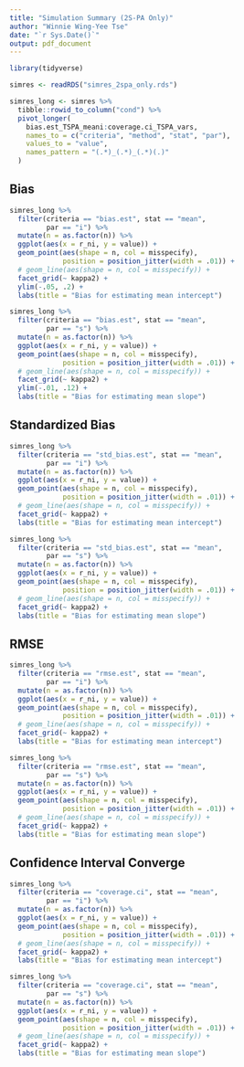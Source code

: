 ```yaml
---
title: "Simulation Summary (2S-PA Only)"
author: "Winnie Wing-Yee Tse"
date: "`r Sys.Date()`"
output: pdf_document
---
```


```r
library(tidyverse)
```


```r
simres <- readRDS("simres_2spa_only.rds")
```

```r
simres_long <- simres %>%
  tibble::rowid_to_column("cond") %>%
  pivot_longer(
    bias.est_TSPA_meani:coverage.ci_TSPA_vars, 
    names_to = c("criteria", "method", "stat", "par"), 
    values_to = "value", 
    names_pattern = "(.*)_(.*)_(.*)(.)"
  )
```


## Bias

```r
simres_long %>%
  filter(criteria == "bias.est", stat == "mean", 
         par == "i") %>%
  mutate(n = as.factor(n)) %>%
  ggplot(aes(x = r_ni, y = value)) +
  geom_point(aes(shape = n, col = misspecify), 
             position = position_jitter(width = .01)) +
  # geom_line(aes(shape = n, col = misspecify)) +
  facet_grid(~ kappa2) +
  ylim(-.05, .2) +
  labs(title = "Bias for estimating mean intercept")
```

```r
simres_long %>%
  filter(criteria == "bias.est", stat == "mean", 
         par == "s") %>%
  mutate(n = as.factor(n)) %>%
  ggplot(aes(x = r_ni, y = value)) +
  geom_point(aes(shape = n, col = misspecify), 
             position = position_jitter(width = .01)) +
  # geom_line(aes(shape = n, col = misspecify)) +
  facet_grid(~ kappa2) +
  ylim(-.01, .12) +
  labs(title = "Bias for estimating mean slope")
```

## Standardized Bias

```r
simres_long %>%
  filter(criteria == "std_bias.est", stat == "mean", 
         par == "i") %>%
  mutate(n = as.factor(n)) %>%
  ggplot(aes(x = r_ni, y = value)) +
  geom_point(aes(shape = n, col = misspecify), 
             position = position_jitter(width = .01)) +
  # geom_line(aes(shape = n, col = misspecify)) +
  facet_grid(~ kappa2) +
  labs(title = "Bias for estimating mean intercept")
```

```r
simres_long %>%
  filter(criteria == "std_bias.est", stat == "mean", 
         par == "s") %>%
  mutate(n = as.factor(n)) %>%
  ggplot(aes(x = r_ni, y = value)) +
  geom_point(aes(shape = n, col = misspecify), 
             position = position_jitter(width = .01)) +
  # geom_line(aes(shape = n, col = misspecify)) +
  facet_grid(~ kappa2) +
  labs(title = "Bias for estimating mean slope")
```

## RMSE

```r
simres_long %>%
  filter(criteria == "rmse.est", stat == "mean", 
         par == "i") %>%
  mutate(n = as.factor(n)) %>%
  ggplot(aes(x = r_ni, y = value)) +
  geom_point(aes(shape = n, col = misspecify), 
             position = position_jitter(width = .01)) +
  # geom_line(aes(shape = n, col = misspecify)) +
  facet_grid(~ kappa2) +
  labs(title = "Bias for estimating mean intercept")
```

```r
simres_long %>%
  filter(criteria == "rmse.est", stat == "mean", 
         par == "s") %>%
  mutate(n = as.factor(n)) %>%
  ggplot(aes(x = r_ni, y = value)) +
  geom_point(aes(shape = n, col = misspecify), 
             position = position_jitter(width = .01)) +
  # geom_line(aes(shape = n, col = misspecify)) +
  facet_grid(~ kappa2) +
  labs(title = "Bias for estimating mean slope")
```


## Confidence Interval Converge

```r
simres_long %>%
  filter(criteria == "coverage.ci", stat == "mean", 
         par == "i") %>%
  mutate(n = as.factor(n)) %>%
  ggplot(aes(x = r_ni, y = value)) +
  geom_point(aes(shape = n, col = misspecify), 
             position = position_jitter(width = .01)) +
  # geom_line(aes(shape = n, col = misspecify)) +
  facet_grid(~ kappa2) +
  labs(title = "Bias for estimating mean intercept")
```

```r
simres_long %>%
  filter(criteria == "coverage.ci", stat == "mean", 
         par == "s") %>%
  mutate(n = as.factor(n)) %>%
  ggplot(aes(x = r_ni, y = value)) +
  geom_point(aes(shape = n, col = misspecify), 
             position = position_jitter(width = .01)) +
  # geom_line(aes(shape = n, col = misspecify)) +
  facet_grid(~ kappa2) +
  labs(title = "Bias for estimating mean slope")
```

